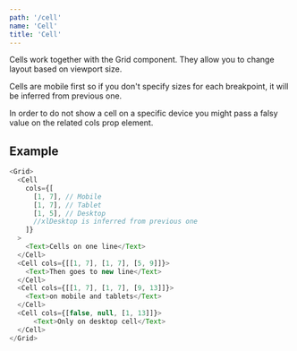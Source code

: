 ```yaml
---
path: '/cell'
name: 'Cell'
title: 'Cell'
---
```


Cells work together with the Grid component. They allow you to change layout based on viewport size.

Cells are mobile first so if you don't specify sizes for each breakpoint, it will be inferred from previous one.

In order to do not show a cell on a specific device you might pass a falsy value on the related cols prop element.

## Example

```js
<Grid>
  <Cell
    cols={[
      [1, 7], // Mobile
      [1, 7], // Tablet
      [1, 5], // Desktop
      //xlDesktop is inferred from previous one
    ]}
  >
    <Text>Cells on one line</Text>
  </Cell>
  <Cell cols={[[1, 7], [1, 7], [5, 9]]}>
    <Text>Then goes to new line</Text>
  </Cell>
  <Cell cols={[[1, 7], [1, 7], [9, 13]]}>
    <Text>on mobile and tablets</Text>
  </Cell>
  <Cell cols={[false, null, [1, 13]]}>
      <Text>Only on desktop cell</Text>
  </Cell>
</Grid>
```
